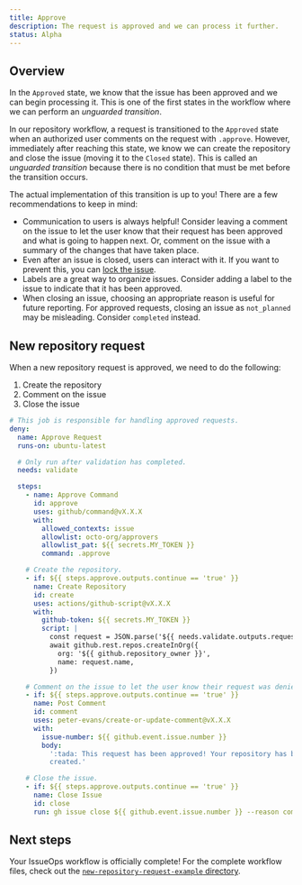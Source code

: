 ```yaml
---
title: Approve
description: The request is approved and we can process it further.
status: Alpha
---
```



## Overview

In the `Approved` state, we know that the issue has been approved and we can
begin processing it. This is one of the first states in the workflow where we
can perform an _unguarded transition_.

In our repository workflow, a request is transitioned to the `Approved` state
when an authorized user comments on the request with `.approve`. However,
immediately after reaching this state, we know we can create the repository and
close the issue (moving it to the `Closed` state). This is called an _unguarded
transition_ because there is no condition that must be met before the transition
occurs.

The actual implementation of this transition is up to you! There are a few
recommendations to keep in mind:

- Communication to users is always helpful! Consider leaving a comment on the
  issue to let the user know that their request has been approved and what is
  going to happen next. Or, comment on the issue with a summary of the changes
  that have taken place.
- Even after an issue is closed, users can interact with it. If you want to
  prevent this, you can
  [lock the issue](https://docs.github.com/en/communities/moderating-comments-and-conversations/locking-conversations).
- Labels are a great way to organize issues. Consider adding a label to the
  issue to indicate that it has been approved.
- When closing an issue, choosing an appropriate reason is useful for future
  reporting. For approved requests, closing an issue as `not_planned` may be
  misleading. Consider `completed` instead.

## New repository request

When a new repository request is approved, we need to do the following:

1. Create the repository
1. Comment on the issue
1. Close the issue

```yaml
# This job is responsible for handling approved requests.
deny:
  name: Approve Request
  runs-on: ubuntu-latest

  # Only run after validation has completed.
  needs: validate

  steps:
    - name: Approve Command
      id: approve
      uses: github/command@vX.X.X
      with:
        allowed_contexts: issue
        allowlist: octo-org/approvers
        allowlist_pat: ${{ secrets.MY_TOKEN }}
        command: .approve

    # Create the repository.
    - if: ${{ steps.approve.outputs.continue == 'true' }}
      name: Create Repository
      id: create
      uses: actions/github-script@vX.X.X
      with:
        github-token: ${{ secrets.MY_TOKEN }}
        script: |
          const request = JSON.parse('${{ needs.validate.outputs.request }}')
          await github.rest.repos.createInOrg({
            org: '${{ github.repository_owner }}',
            name: request.name,
          })

    # Comment on the issue to let the user know their request was denied.
    - if: ${{ steps.approve.outputs.continue == 'true' }}
      name: Post Comment
      id: comment
      uses: peter-evans/create-or-update-comment@vX.X.X
      with:
        issue-number: ${{ github.event.issue.number }}
        body:
          ':tada: This request has been approved! Your repository has been
          created.'

    # Close the issue.
    - if: ${{ steps.approve.outputs.continue == 'true' }}
      name: Close Issue
      id: close
      run: gh issue close ${{ github.event.issue.number }} --reason completed
```

## Next steps

Your IssueOps workflow is officially complete! For the complete workflow files,
check out the
[`new-repository-request-example` directory](https://github.com/issue-ops/docs/tree/main/new-repository-request-example).
